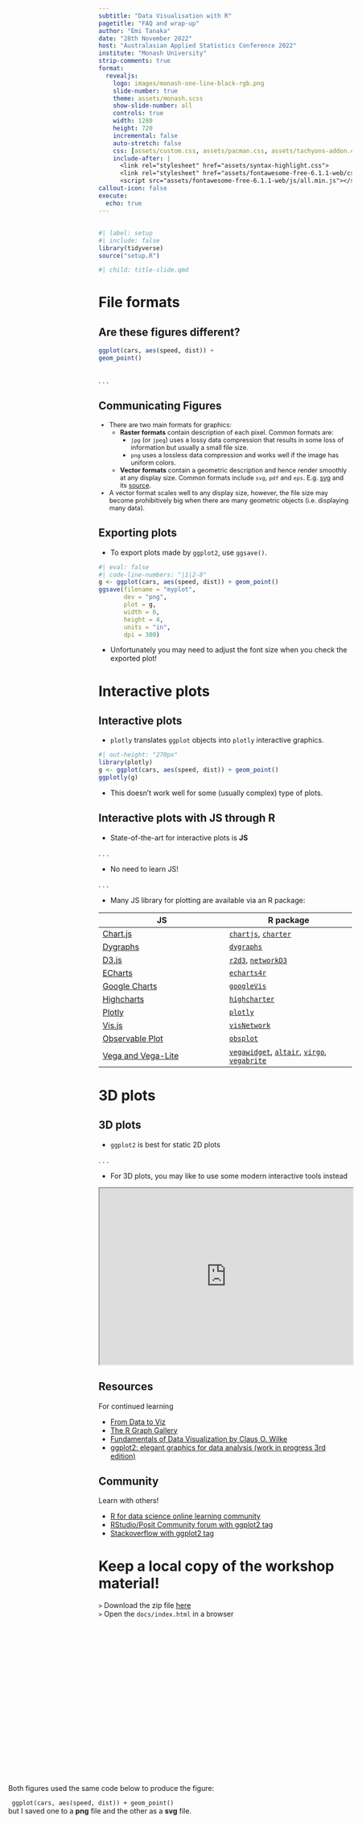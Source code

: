 ```yaml
---
subtitle: "Data Visualisation with R"
pagetitle: "FAQ and wrap-up"
author: "Emi Tanaka"
date: "28th November 2022"
host: "Australasian Applied Statistics Conference 2022"
institute: "Monash University"
strip-comments: true
format: 
  revealjs:
    logo: images/monash-one-line-black-rgb.png
    slide-number: true
    theme: assets/monash.scss
    show-slide-number: all
    controls: true
    width: 1280
    height: 720
    incremental: false
    auto-stretch: false
    css: [assets/custom.css, assets/pacman.css, assets/tachyons-addon.css]
    include-after: |
      <link rel="stylesheet" href="assets/syntax-highlight.css">
      <link rel="stylesheet" href="assets/fontawesome-free-6.1.1-web/css/all.min.css">
      <script src="assets/fontawesome-free-6.1.1-web/js/all.min.js"></script>
callout-icon: false
execute:
  echo: true
---
```



## {#title-slide background-image="images/bg14.jpeg"}


```r
#| label: setup
#| include: false
library(tidyverse)
source("setup.R")
```

```r
#| child: title-slide.qmd
```

# <i class="fas fa-save"></i> File formats {background-color="#006DAE"}

## Are these figures different?

::: flex

::: w-50

```r
ggplot(cars, aes(speed, dist)) + 
geom_point()
```

:::

::: {.w-50}

```r
```

:::

:::

. . . 

<div class="monash-bg-white ba" style="position:absolute;bottom:8%;left:4%;padding:10px;width:100%;">
Both figures used the same code below to produce the figure:<br>

<code>
ggplot(cars, aes(speed, dist)) + 
  geom_point()
</code>
<br>
but I saved one to a <b>png</b> file and the other as a <b>svg</b> file.
</div>


## Communicating Figures 

::: {.incremental style="font-size: 0.9em;"}

* There are two main formats for graphics: 
  * **Raster formats** contain description of each pixel. Common formats are:
     * `jpg` (or `jpeg`) uses a lossy data compression that results in some loss of information but usually a small file size.
     * `png` uses a lossless data compression and works well if the image has uniform colors.
  * **Vector formats** contain a geometric description and hence render smoothly at any display size. Common formats include `svg`, `pdf` and `eps`. E.g.   [svg](https://raw.githubusercontent.com/numbats/cwd/master/lectures/images/rlogo.svg) and its [source](view-source:https://raw.githubusercontent.com/numbats/cwd/master/lectures/images/rlogo.svg).
* A vector format scales well to any display size, however, the file size may become prohibitively big when there are many geometric objects (i.e. displaying many data).

:::


## Exporting plots

* To export plots made by `ggplot2`, use `ggsave()`.

```r
#| eval: false
#| code-line-numbers: "|1|2-8"
g <- ggplot(cars, aes(speed, dist)) + geom_point()
ggsave(filename = "myplot", 
       dev = "png",
       plot = g,
       width = 6, 
       height = 4,
       units = "in",
       dpi = 300)
```

* Unfortunately you may need to adjust the font size when you check the exported plot!


# <i class="fas fa-expand-arrows-alt"></i> Interactive plots {background-color="#006DAE"}

## Interactive plots

* `plotly` translates `ggplot` objects into `plotly` interactive graphics.

```r
#| out-height: "270px"
library(plotly)
g <- ggplot(cars, aes(speed, dist)) + geom_point()
ggplotly(g)
```

* This doesn't work well for some (usually complex) type of plots.


## Interactive plots with JS through R  {.scrollable}

* State-of-the-art for interactive plots is **JS**

. . . 

* No need to learn JS!

. . . 

* Many JS library for plotting are available via an R package:

| JS | R package |
| --- | --- |
| [Chart.js](https://www.chartjs.org/) | [`chartjs`](https://github.com/Tutuchan/chartjs),  [`charter`](https://github.com/JohnCoene/charter) |
| [Dygraphs](https://dygraphs.com/) | [`dygraphs`](https://github.com/rstudio/dygraphs) | 
| [D3.js](https://d3js.org/) | [`r2d3`](https://github.com/rstudio/r2d3), [`networkD3`](https://github.com/christophergandrud/networkD3) | 
| [ECharts](https://echarts.apache.org/en/index.html) | [`echarts4r`](https://github.com/JohnCoene/echarts4r)| 
| [Google Charts](https://developers.google.com/chart) | [`googleVis`](https://github.com/mages/googleVis) |
| [Highcharts](https://www.highcharts.com/) | [`highcharter`](https://github.com/jbkunst/highcharter) | 
| [Plotly](https://plotly.com/javascript/) | [`plotly`](https://github.com/plotly/plotly.R) | 
| [Vis.js](https://visjs.org/) | [`visNetwork`](https://github.com/datastorm-open/visNetwork) |
| [Observable Plot](https://observablehq.com/@observablehq/plot) | [`obsplot`](https://github.com/juba/obsplot) |
| [Vega and Vega-Lite](https://vega.github.io/vega/) | [`vegawidget`](https://github.com/vegawidget/vegawidget), [`altair`](https://github.com/vegawidget/altair),  [`virgo`](https://github.com/vegawidget/virgo),  [`vegabrite`](https://github.com/vegawidget/vegabrite) |

# <i class="fas fa-expand-arrows-alt"></i> 3D plots {background-color="#006DAE"}

## 3D plots

* `ggplot2` is best for static 2D plots 

. . . 

* For 3D plots, you may like to use some modern interactive tools instead

<iframe src="https://echarts4r.john-coene.com/articles/threed" width="100%" height="350px" class="ba"></iframe>


## Resources

For continued learning

* [From Data to Viz](https://www.data-to-viz.com/)
* [The R Graph Gallery](https://r-graph-gallery.com/)
* [Fundamentals of Data Visualization by Claus O. Wilke](https://clauswilke.com/dataviz/)
* [ggplot2: elegant graphics for data analysis (work in progress 3rd edition)](https://ggplot2-book.org/)

## Community 

Learn with others!

* [R for data science online learning community](https://www.rfordatasci.com/)
* [RStudio/Posit Community forum with ggplot2 tag](https://community.rstudio.com/tag/ggplot2)
* [Stackoverflow with ggplot2 tag](https://stackoverflow.com/questions/tagged/ggplot2)

# <i class="fas fa-download"></i> Keep a local copy of the workshop material! {background-color="#D93F00"}

`>` Download the zip file [here](https://github.com/emitanaka/dataviz-workshop/archive/refs/heads/master.zip)  
`>` Open the `docs/index.html` in a browser
